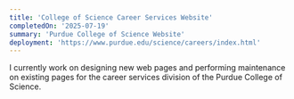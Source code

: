 ```yaml
---
title: 'College of Science Career Services Website'
completedOn: '2025-07-19'
summary: 'Purdue College of Science Website'
deployment: 'https://www.purdue.edu/science/careers/index.html'
---
```


I currently work on designing new web pages and performing maintenance on existing pages for the career services
division of the Purdue College of Science.